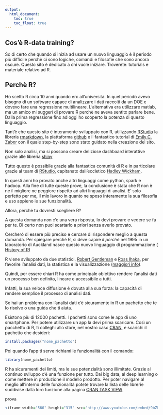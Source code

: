 ```yaml
---
output:
  html_document: 
    toc: true
    toc_float: true
---
```


## Cos'è R-data training?

<link rel="stylesheet" href="styles.css" type="text/css">

So di certo che quando si inizia ad usare un nuovo linguaggio è il periodo più difficile perchè ci sono logiche, comandi e filosofie che sono ancora oscure.
Questo sito è dedicato a chi vuole iniziare. Troverete: tutorials e materiale relativo ad R. 

## Perchè R?

Ho scelto R circa 10 anni quando ero all'università. 
In quel periodo avevo bisogno di un software capace di analizzare i dati raccolti da un DOE e dovevo fare una regressione multilineare. L'alternativa era utilizzare matlab, ma un amico mi suggerì di provare R perchè ne aveva sentito parlare bene. Dalla prima regressione fino ad oggi ho scoperto la potenza di questo linguaggio.

Tant'è che questo sito è interamente sviluppato con R, utilizzando [RStudio](https://www.rstudio.com/) la libreria [rmarkdown](https://rmarkdown.rstudio.com/rmarkdown_websites.html), la piattaforma [github](https://github.com/) e il fantastico tutorial di [Emily C. Zabor](http://www.emilyzabor.com/tutorials/rmarkdown_websites_tutorial.html) con il quale step-by-step sono stato guidato nella creazione del sito.

Non solo analisi, ma si possono creare deliziose dashboard interattive grazie alle libreria [shiny](https://shiny.rstudio.com/) 

Tutto questo è possibile grazie alla fantastica comunità di R e in particolare grazie al team di [RStudio](https://www.rstudio.com/), capitanato dall'eccletico [Hadley Wickham](http://hadley.nz/). 

In questi anni ho provato anche altri linguaggi come python, spark e hadoop. Alla fine di tutte queste prove, la conclusione è stata che R non è ne il migliore ne peggiore rispetto ad altri linguaggi di analisi. E' solo perfetto per me, il mio lavoro in quanto ne sposo interamente la sua filosofia e uso appieno le sue funzionalità.


Allora, perchè tu dovresti scegliere R? 

A questa domanda non c'è una vera risposta, lo devi provare e vedere se fa per te. Di certo non puoi scartarlo a priori senza averlo provato.

Cercherò di essere più preciso e cercare di rispondere meglio a questa domanda.
Per spiegare perchè R, si deve capire *il perchè* nel 1995 in un laboratorio di Auckland nasce questo nuovo linguaggio di programmazione ( [History of R](http://blog.revolutionanalytics.com/2017/10/updated-history-of-r.html))

R viene sviluppato da due statistici, [Robert Gentleman](https://en.wikipedia.org/wiki/Robert_Gentleman_(statistician)) e [Ross Ihaka](https://en.wikipedia.org/wiki/Ross_Ihaka), per favorire l'analisi dati, la statistica e la visualizzazione  ([maggiori info](https://www.orison.biz/blogs/ch3ckmat3/2015/06/r-vs-python-for-data-science/)).

Quindi, per essere chiari R ha come principale obiettivo rendere l'analisi dati un processo ben definito, lineare e accessibile a tutti.

Infatti, la sua veloce diffusione è dovuta alla sua forza: la capacità di rendere semplice il processo di analisi dati.

Se hai un problema con l'analisi dati c'è sicuramente in R un pachetto che te lo risolve o una guida che ti aiuta. 

Esistono più di 12000 pachetti. I pachetti sono come le app di uno smartphone. Per potere utilizzare un app la devi prima scaricare. Così un pacchetto di R, ti colleghi allo store, nel nostro caso [CRAN](https://cran.r-project.org/), e scarichi il pachetto che desideri: 

```r
install.packages("nome_pachetto")
```

Poi quando l'app ti serve richiami le funzionalità con il comando:

```r
library(nome_pachetto)
```


R ha sicuramenti dei limiti, ma le sue potenzialità sono illimitate. Grazie al continuo sviluppo c'è una funzione per tutto. Dai big data, al deep learning o come mettere in produzione il modello prodotto. 
Per poter navigare al meglio all'interno delle funzionalità potete trovare la lista delle librerie suddivise dalla loro funzione alla pagina [CRAN TASK VIEW](https://cran.r-project.org/web/views/)

prova

```r
<iframe width="560" height="315" src="http://www.youtube.com/embed/9bZkp7q19f0?rel=0" frameborder="0" allowfullscreen></iframe>
```
